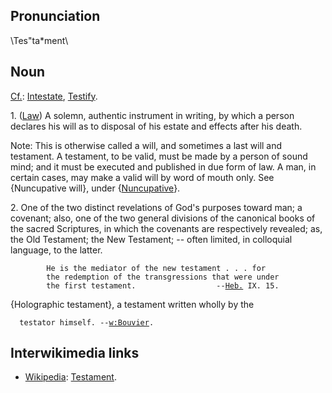 ==Pronunciation ==
\Tes"ta*ment\
==Noun==

[[Cf.]]: [[Intestate]], [[Testify]].

1. ([[Law]]) A solemn, authentic instrument in writing, by which a person declares his will as to disposal of his estate and effects after his death.

Note: This is otherwise called a will, and sometimes a last will and testament. A testament, to be valid, must be made by a person of sound mind; and it must be executed and published in due form of law. A man, in certain cases, may make a valid will by word of mouth only. See {Nuncupative will}, under {[[Nuncupative]]}.

2. One of the two distinct revelations of God's purposes toward man; a covenant; also, one of the two general divisions of the canonical books of the sacred Scriptures, in which the covenants are respectively revealed; as, the Old Testament; the New Testament; -- often limited, in colloquial language, to the latter.

         He is the mediator of the new testament . . . for
         the redemption of the transgressions that were under
         the first testament.                  --[[Heb.]] IX. 15.

{Holographic testament}, a testament written wholly by the
   testator himself. --[[w:Bouvier]].

== Interwikimedia links ==
*[[Wikipedia]]: [[w:Testament|Testament]].